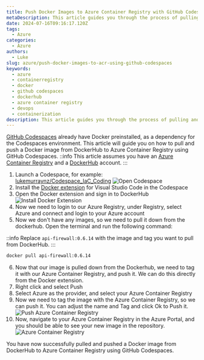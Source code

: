 ```yaml
---
title: Push Docker Images to Azure Container Registry with GitHub Codespaces
metaDescription: This article guides you through the process of pulling and pushing Docker images from DockerHub to Azure Container Registry using GitHub Codespaces.
date: 2024-07-16T09:16:17.120Z
tags:
  - Azure
categories:
  - Azure
authors:
  - Luke
slug: azure/push-docker-images-to-acr-using-github-codespaces
keywords:
  - azure
  - containerregistry
  - docker
  - github codespaces
  - dockerhub
  - azure container registry
  - devops
  - containerization
description: This article guides you through the process of pulling and pushing Docker images from DockerHub to Azure Container Registry using GitHub Codespaces.
---
```


[GitHub Codespaces](https://github.com/features/codespaces) already have Docker preinstalled, as a dependency for the Codespaces environment. This article will guide you on how to pull and push a Docker image from DockerHub to Azure Container Registry using GitHub Codespaces.
::info
This article assumes you have an [Azure Container Registry](https://learn.microsoft.com/azure/container-registry/?WT.mc_id=AZ-MVP-5004796) and a [DockerHub](https://hub.docker.com/) account.
:::

1. Launch a Codespace, for example: [lukemurraynz/Codespace_IaC_Coding](https://github.com/lukemurraynz/Codespace_IaC_Coding)
![Open Codespace](Open_IAC_Codespace.gif)
2. Install the [Docker extension](https://marketplace.visualstudio.com/items?itemName=ms-azuretools.vscode-docker) for Visual Studio Code in the Codespace
3. Open the Docker extension and sign in to DockerHub
![Install Docker Extension](Open_IAC_Codespace_InstallDockerExtension.gif)
4. Now we need to login to our Azure Registry, under Registry, select Azure and connect and login to your Azure account
5. Now we don't  have any images, so we need to pull it down from the dockerhub. Open the terminal and run the following command:

::info
Replace `api-firewall:0.6.14` with the image and tag you want to pull from DockerHub.
:::

```bash
docker pull api-firewall:0.6.14
```
6. Now that our image is pulled down from the Dockerhub, we need to tag it with our Azure Container Registry, and push it. We can do this directly from the Docker extension.
7. Right click and select Push
8. Select Azure as the provider, and select your Azure Container Registry
9. Now we need to tag the image with the Azure Container Registry, so we can push it. You can adjust the name and Tag and click Ok to Push it.
![Push Azure Container Registry](Open_IAC_Codespace_PushContainerACR.gif)
10. Now, navigate to your Azure Container Registry in the Azure Portal, and you should be able to see your new image in the repository.
![Azure Container Registry](Open_IAC_Codespace_PushedACR.png)

You have now successfully pulled and pushed a Docker image from DockerHub to Azure Container Registry using GitHub Codespaces.
